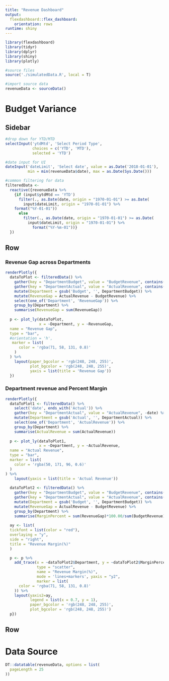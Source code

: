 ```yaml
---
title: "Revenue Dashboard"
output: 
  flexdashboard::flex_dashboard:
    orientation: rows
runtime: shiny
---
```


```r
library(flexdashboard)
library(tidyr)
library(dplyr)
library(shiny)
library(plotly)
```

```r
#source files
source('./simulatedData.R', local = T)
```

```r
#import source data
revenueData <- sourceData()
```

Budget Variance
=======================================================================

Sidebar {.sidebar data-width=200}
-----------------------------------------------------------------------
```r
#drop down for YTD/MTD
selectInput('ytdMtd', 'Select Period Type',
            choices = c('YTD', 'MTD'),
            selected = 'YTD')

#date input for UI
dateInput('dateLimit', 'Select date', value = as.Date('2018-01-01'), 
          min = min(revenueData$date), max = as.Date(Sys.Date()))

```

```r
#common filtering for data
filteredData <- 
  reactive({revenueData %>%
    {if (input$ytdMtd == 'YTD') 
      filter(., as.Date(date, origin = "1970-01-01") >= as.Date(
        input$dateLimit, origin = "1970-01-01") %>%
    format("%Y-01-01"))
      else
        filter(., as.Date(date, origin = "1970-01-01") >= as.Date(
          input$dateLimit, origin = "1970-01-01") %>%
            format("%Y-%m-01"))}
  })
```


Row {data-height=500}
-----------------------------------------------------------------------
### **Revenue Gap across Departments**
```r
renderPlotly({
  dataToPlot <- filteredData() %>%
    gather(key = "DepartmentBudget", value = "BudgetRevenue", contains('Budget')) %>%
    gather(key = "DepartmentActual", value = "ActualRevenue", contains('Actual')) %>%
    mutate(Department = gsub('Budget', '', DepartmentBudget)) %>%
    mutate(RevenueGap = ActualRevenue - BudgetRevenue) %>%
    select(one_of('Department', 'RevenueGap')) %>%
    group_by(Department) %>%
    summarise(RevenueGap = sum(RevenueGap))
  
  p <- plot_ly(dataToPlot, 
               x = ~Department, y = ~RevenueGap,
  name = "Revenue Gap",
  type = "bar",
  #orientation = 'h',
   marker = list(
      color = 'rgba(71, 58, 131, 0.8)'
    )
  ) %>%
    layout(paper_bgcolor = 'rgb(248, 248, 255)', 
           plot_bgcolor = 'rgb(248, 248, 255)',
           yaxis = list(title = 'Revenue Gap'))
  })
```


### **Department revenue and Percent Margin**
```r
renderPlotly({
  dataToPlot1 <- filteredData() %>%
    select('date', ends_with('Actual')) %>%
    gather(key = "DepartmentActual", value = "ActualRevenue", -date) %>%
    mutate(Department = gsub('Actual', '', DepartmentActual)) %>%
    select(one_of('Department', 'ActualRevenue')) %>%
    group_by(Department) %>%
    summarise(ActualRevenue = sum(ActualRevenue))
  
  p <- plot_ly(dataToPlot1, 
               x = ~Department, y = ~ActualRevenue,
  name = "Actual Revenue",
  type = "bar",
  marker = list(
    color = 'rgba(50, 171, 96, 0.6)'
  )
) %>%
    layout(yaxis = list(title = 'Actual Revenue'))
  
  dataToPlot2 <- filteredData() %>%
    gather(key = "DepartmentBudget", value = "BudgetRevenue", contains('Budget')) %>%
    gather(key = "DepartmentActual", value = "ActualRevenue", contains('Actual')) %>%
    mutate(Department = gsub('Budget', '', DepartmentBudget)) %>%
    mutate(RevenueGap = ActualRevenue - BudgetRevenue) %>%
    group_by(Department) %>%
    summarise(MarginPercent = sum(RevenueGap)*100.00/sum(BudgetRevenue))
  
  ay <- list(
  tickfont = list(color = "red"),
  overlaying = "y",
  side = "right",
  title = "Revenue Margin(%)"
  )

  p <- p %>%
    add_trace(x = ~dataToPlot2$Department, y = ~dataToPlot2$MarginPercent, 
              type = "scatter",
              name = "Revenue Margin(%)",
              mode = 'lines+markers', yaxis = "y2",
              marker = list(
      color = 'rgba(71, 58, 131, 0.8)'
    )) %>%
    layout(yaxis2=ay,
           legend = list(x = 0.7, y = 1),
           paper_bgcolor = 'rgb(248, 248, 255)', 
           plot_bgcolor = 'rgb(248, 248, 255)')
  p})
```

Row
--------------------------------------------------------------------------------

Data Source
=======================================================================
```r
DT::datatable(revenueData, options = list(
  pageLength = 25
))
```

